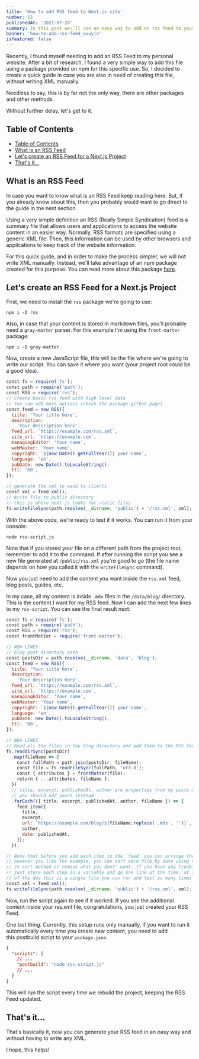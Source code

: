 ```yaml
---
title: 'How to add RSS feed to Next.js site'
number: 12
publishedAt: '2021-07-28'
summary: In this post we\'ll see an easy way to add an rss feed to your Next.Js website without writing XML'
banner: 'how-to-add-rss-feed_ovuyjn'
isFeatured: false
---
```


Recently, I found myself needing to add an RSS Feed to my personal website. After a bit of research, I found a very simple way to add this file using a package provided on npm for this specific use. So, I decided to create a quick guide in case you are also in need of creating this file, without writing XML manually.

Needless to say, this is by far not the only way, there are other packages and other methods.

Without further delay, let's get to it.

## Table of Contents
- [Table of Contents](#table-of-contents)
- [What is an RSS Feed](#what-is-an-rss-feed)
- [Let's create an RSS Feed for a Next.js Project](#lets-create-an-rss-feed-for-a-nextjs-project)
- [That's it...](#thats-it)

## What is an RSS Feed

In case you want to know what is an RSS Feed keep reading here. But, if you already know about this, then you probably would want to go direct to the guide in the next section.

Using a very simple definition an RSS (Really Simple Syndication) feed is a summary file that allows users and applications to access the website content in an easier way. Normally, RSS formats are specified using a generic XML file. Then, this information can be used by other browsers and applications to keep track of the website information.

For this quick guide, and in order to make the process simpler, we will not write XML manually. Instead, we'll take advantage of an npm package created for this purpose. You can read more about this package [here](https://github.com/dylang/node-rss).

## Let's create an RSS Feed for a Next.js Project

First, we need to install the `rss` package we're going to use:

```bash:terminal
npm i -D rss
```

Also, in case that your content is stored in markdown files, you'll probably need a `gray-matter` parser. For this example I'm using the `front-matter` package:

```bash:terminal
npm i -D gray-matter
```

Now, create a new JavaScript file, this will be the file where we're going to write our script. You can save it where you want (your project root could be a good idea).

```js:rss-script.js
const fs = require('fs');
const path = require('path');
const RSS = require('rss');
// create basic rss feed with high level data
// You can add more options (check the package github page)
const feed = new RSS({
  title: 'Your title here',
  description:
    'Your description here',
  feed_url: `https://example.com/rss.xml`,
  site_url: `https://example.com`,
  managingEditor: 'Your name',
  webMaster: 'Your name',
  copyright: `${new Date().getFullYear()} your-name`,
  language: 'en',
  pubDate: new Date().toLocaleString(),
  ttl: '60',
});

// generate the xml to send to clients
const xml = feed.xml();
// Write file to public directory
// this is where next js looks for static files
fs.writeFileSync(path.resolve(__dirname, 'public') + '/rss.xml', xml); 
```

With the above code, we're ready to test if it works. You can run it from your console:

```bash:terminal
node rss-script.js
```

Note that if you stored your file on a different path from the project root, remember to add it to the command.
If after running the script you see a new file generated at `/public/rss.xml` you're good to go (the file name depends on how you called it with the `writeFileSync` command).

Now you just need to add the content you want inside the `rss.xml` feed, blog posts, guides, etc.

In my case, all my content is inside `.mdx` files in the `/data/blog/` directory. This is the content I want for my RSS feed. Now I can add the next few lines to my `rss-script`. You can see the final result next:

```js:rss-script.js
const fs = require('fs');
const path = require('path');
const RSS = require('rss');
const frontMatter = require('front-matter');

// NEW LINES
// blog post directory path
const postsDir = path.resolve(__dirname, 'data', 'blog');
const feed = new RSS({
  title: 'Your title here',
  description:
    'Your description here',
  feed_url: `https://example.com/rss.xml`,
  site_url: `https://example.com`,
  managingEditor: 'Your name',
  webMaster: 'Your name',
  copyright: `${new Date().getFullYear()} your-name`,
  language: 'en',
  pubDate: new Date().toLocaleString(),
  ttl: '60',
});

// NEW LINES
// Read all the files in the blog directory and add them to the RSS feed
fs.readdirSync(postsDir)
  .map(fileName => {
    const fullPath = path.join(postsDir, fileName);
    const file = fs.readFileSync(fullPath, 'utf-8');
    const { attributes } = frontMatter(file);
    return { ...attributes, fileName };
  })
  // title, excerpt, publishedAt, author are properties from my posts metadata
  // you should add yours instead
  .forEach(({ title, excerpt, publishedAt, author, fileName }) => {
    feed.item({
      title,
      excerpt,
      url: `https://example.com/blog/${fileName.replace('.mdx', '')}`,
      author,
      date: publishedAt,
    });
  });

// Note that before you add each item to the `feed` you can arrange them 
// however you like for example, you can sort each file by date using the 
// Js sort method or remove what you dont' want. If you have any trouble, 
// just store each step in a variable and go one line at the time, at the end
// of the day this is a single file you can run and test as many times as you want.
const xml = feed.xml();
fs.writeFileSync(path.resolve(__dirname, 'public') + '/rss.xml', xml); 
```

Now, run the script again to see if it worked. If you see the additional content inside your rss.xml file, congratulations, you just created your RSS Feed.

One last thing. Currently, this setup runs only manually, if you want to run it automatically every time you create new content, you need to add this postbuild script to your `package.json`.

```json:package.json
{
  "scripts": {
    // ...
    "postbuild": "node rss-script.js"
    // ...
  }
}
```

This will run the script every time we rebuild the project, keeping the RSS Feed updated.

## That's it...

That's basically it, now you can generate your RSS feed in an easy way and without having to write any XML.

I hope, this helps!

